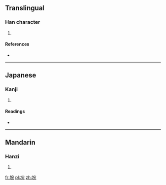 ==Translingual==

===Han character===
{{Han char|rn=32|rad=土|as=08|sn=11|four=|canj=土十弓山 (GJNU)}}

# {{defn|Han|sort=土08}}

====References====
* {{Han ref|kx=0230.310|dkj=05171|dj=0466.360|hdz=10458.050|uh=57E6|ud=22502}}

----

==Japanese==

===Kanji===
{{ja-kanji|grade=|rs=土08}}

# {{defn|lang=ja|sort=土08}}

====Readings====
* {{ja-readings|on=[[わん]] (wan)|kun=}}

----

==Mandarin==

===Hanzi===
{{cmn-hanzi|pin=[[wǎn]] ([[wan3]])|wg=wan<sup>3</sup>}}

# {{defn|lang=cmn|sort=土08}}

[[fr:埦]]
[[pl:埦]]
[[zh:埦]]